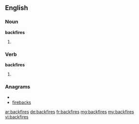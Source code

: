 ==English==

===Noun===
'''backfires'''

# {{plural of|backfire}}

===Verb===
'''backfires'''

# {{third-person singular of|[[backfire]]}}

===Anagrams===
* {{alphagram|abcefikrs}}
* [[firebacks#English|firebacks]]

[[ar:backfires]]
[[de:backfires]]
[[fr:backfires]]
[[mg:backfires]]
[[my:backfires]]
[[vi:backfires]]